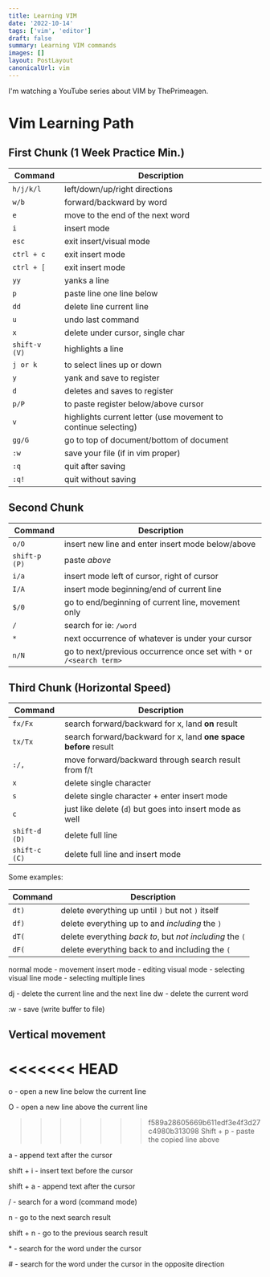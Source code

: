 ```yaml
---
title: Learning VIM
date: '2022-10-14'
tags: ['vim', 'editor']
draft: false
summary: Learning VIM commands
images: []
layout: PostLayout
canonicalUrl: vim
---
```


I'm watching a YouTube series about VIM by ThePrimeagen.

# Vim Learning Path

## First Chunk (1 Week Practice Min.)

| Command       | Description                                                    |
| ------------- | -------------------------------------------------------------- |
| `h/j/k/l`     | left/down/up/right directions                                  |
| `w/b`         | forward/backward by word                                       |
| `e`           | move to the end of the next word                               |
| `i`           | insert mode                                                    |
| `esc`         | exit insert/visual mode                                        |
| `ctrl + c`    | exit insert mode                                               |
| `ctrl + [`    | exit insert mode                                               |
| `yy`          | yanks a line                                                   |
| `p`           | paste line one line below                                      |
| `dd`          | delete line current line                                       |
| `u`           | undo last command                                              |
| `x`           | delete under cursor, single char                               |
| `shift-v (V)` | highlights a line                                              |
| `j or k`      | to select lines up or down                                     |
| `y`           | yank and save to register                                      |
| `d`           | deletes and saves to register                                  |
| `p/P`         | to paste register below/above cursor                           |
| `v`           | highlights current letter (use movement to continue selecting) |
| `gg/G`        | go to top of document/bottom of document                       |
| `:w`          | save your file (if in vim proper)                              |
| `:q`          | quit after saving                                              |
| `:q!`         | quit without saving                                            |

## Second Chunk

| Command       | Description                                                          |
| ------------- | -------------------------------------------------------------------- |
| `o/O`         | insert new line and enter insert mode below/above                    |
| `shift-p (P)` | paste _above_                                                        |
| `i/a`         | insert mode left of cursor, right of cursor                          |
| `I/A`         | insert mode beginning/end of current line                            |
| `$/0`         | go to end/beginning of current line, movement only                   |
| `/`           | search for ie: `/word`                                               |
| `*`           | next occurrence of whatever is under your cursor                     |
| `n/N`         | go to next/previous occurrence once set with `*` or `/<search term>` |

## Third Chunk (Horizontal Speed)

| Command       | Description                                                     |
| ------------- | --------------------------------------------------------------- |
| `fx/Fx`       | search forward/backward for x, land **on** result               |
| `tx/Tx`       | search forward/backward for x, land **one space before** result |
| `:/,`         | move forward/backward through search result from f/t            |
| `x`           | delete single character                                         |
| `s`           | delete single character + enter insert mode                     |
| `c`           | just like delete (`d`) but goes into insert mode as well        |
| `shift-d (D)` | delete full line                                                |
| `shift-c (C)` | delete full line and insert mode                                |

Some examples:

| Command | Description                                              |
| ------- | -------------------------------------------------------- |
| `dt)`   | delete everything up until `)` but not `)` itself        |
| `df)`   | delete everything up to and _including_ the `)`          |
| `dT(`   | delete everything _back to_, but _not including_ the `(` |
| `dF(`   | delete everything back to and including the `(`          |

normal mode - movement
insert mode - editing
visual mode - selecting
visual line mode - selecting multiple lines

dj - delete the current line and the next line
dw - delete the current word

:w - save (write buffer to file)

## Vertical movement

# <<<<<<< HEAD

o - open a new line below the current line

O - open a new line above the current line

> > > > > > > f589a28605669b611edf3e4f3d27c4980b313098
> > > > > > > Shift + p - paste the copied line above

a - append text after the cursor

shift + i - insert text before the cursor

shift + a - append text after the cursor

/ - search for a word (command mode)

n - go to the next search result

shift + n - go to the previous search result

\* - search for the word under the cursor

\# - search for the word under the cursor in the opposite direction
